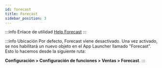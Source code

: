 ```yaml
---
id: forecast
title: Forecast 
sidebar_position: 3
---
```


:::info Enlace de utilidad
[Help Forecast](https://help.salesforce.com/s/articleView?id=sf.forecasts3_intro.htm&type=5)
:::

:::info Ubicación
Por defecto, Forecast viene desactivado. Una vez activado, se nos habilitará un nuevo objeto en el App Launcher llamado "Forecast".
Esto lo hacemos desde la siguiente ruta: 

**Configuración > Configuración de funciones > Ventas > Forecast**.
:::

